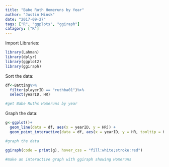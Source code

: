 ```yaml
---
title: "Babe Ruth Homeruns by Year"
author: "Justin Minsk"
date: "2017-09-27"
tags: ["R", "ggplots", "ggiraph"]
catagory: ["R"]
---
```


Import Libraries:

```r
library(Lahman)
library(dplyr)
library(ggplot2)
library(ggiraph)
```

Sort the data:

```r
df<-Batting%>%
  filter(playerID == "ruthba01")%>%
  select(yearID, HR)

#get Babe Ruths Homeruns by year
```

Graph the data:

```r
g<-ggplot()+
  geom_line(data = df, aes(x = yearID, y = HR)) +
  geom_point_interactive(data = df, aes(x = yearID, y = HR, tooltip = HR, data_id = yearID))

#graph the data

ggiraph(code = print(g), hover_css = "fill:white;stroke:red")

#make an interactive graph with ggiraph showing Homeruns
```

